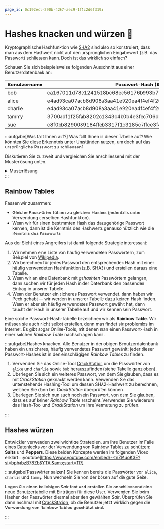 ```yaml
---
page_id: 0c192ec1-290b-4267-aec9-1f4c2d6f319a
---
```


# Hashes knacken und würzen 🧂
Kryptographische Hashfunktion wie [SHA2](https://de.wikipedia.org/wiki/SHA-2) sind also so konstruiert, dass man aus dem Hashwert nicht auf den ursprünglichen Eingabewert (z.B. das Passwort) schliessen kann. Doch ist das wirklich so einfach?

Schauen Sie sich beispielsweise folgenden Ausschnitt aus einer Benutzerdatenbank an:

| Benutzername | Passwort-Hash (SHA2)                                             |
|--------------|------------------------------------------------------------------|
| bob          | ca167011d78e1241518bc68ee56176b993b7f1967095d4ebe5bc70f72f89f56b |
| alice        | e4ad93ca07acb8d908a3aa41e920ea4f4ef4f26e7f86cf8291c5db289780a5ae |
| charlie      | e4ad93ca07acb8d908a3aa41e920ea4f4ef4f26e7f86cf8291c5db289780a5ae |
| tammy        | 3700adf1f25fab8202c1343c4b0b4e3fec706d57cad574086467b8b3ddf273ec |
| sue          | c8f0bb8290089184ffeb3317f1c3185c7ffce3f442e6c2c97e4de489e8f231a5 |

:::aufgabe[Was fällt Ihnen auf?]
Was fällt Ihnen in dieser Tabelle auf? Wie könnten Sie diese Erkenntnis unter Umständen nutzen, um doch auf das ursprüngliche Passwort zu schliessen?

Diskutieren Sie zu zweit und vergleichen Sie anschliessend mit der Musterlösung unten.

<details>
  <summary>Musterlösung</summary>
  <div>
    <h3>Was fällt auf?</h3>
    `alice` und `charlie` haben einen identischen Passwort-Hash. Kryptographische Hashfunktion wie SHA2 sind allerdings _kollisionsresistent_. Das bedeutet, dass zwei unterschiedliche Passwörter mit grösster Wahrscheinlichkeit auch zwei unterschiedliche Hashwerte erzeugen. Im Umkehrschluss heisst das: `alice` und `charlie` verwenden höchstwahrscheinlich dasselbe Passwort.
    <br/>

    <h3>Wie könnte man das ausnutzen?</h3>
    Wenn wir es irgendwie schaffen, an das Passwort von `alice` oder `charlie` zu gelangen, dann kennen wir auch gleich das Passwort der jeweils anderen Person. Zudem liegt die Vermutung nahe, dass die beiden vermutlich ein häufig verwendetes Passwort gewählt haben. Die Chance ist also gross, dass wir diesen Passwort-Hash auch noch bei weiteren Benutzern oder in anderen Datenbanken finden werden, und somit auch dort jeweils das Passwort kennen.
  </div>
</details>
:::

## Rainbow Tables
Fassen wir zusammen:
- Gleiche Passwörter führen zu gleichen Hashes (jedenfalls unter Verwendung derselben Hashfunktion).
- Wenn wir für einen bestimmten Hash das dazugehörige Passwort kennen, dann ist die Kenntnis des Hashwerts genauso nützlich wie die Kenntnis des Passworts.

Aus der Sicht eines Angreifers ist damit folgende Strategie interessant:
1. Wir nehmen eine Liste von häufig verwendeten Passwörtern, zum Beispiel von [Wikipedia](https://en.wikipedia.org/wiki/Wikipedia:10,000_most_common_passwords).
2. Wir berechnen für jedes Passwort den entsprechenden Hash mit einer häufig verwendeten Hashfunktion (z.B. SHA2) und erstellen daraus eine Tabelle.
3. Wenn wir an eine Datenbank mit _gehashten_ Passwörtern gelangen, dann suchen wir für jeden Hash in der Datenbank den passenden Eintrag in unserer Tabelle.
4. Wenn der Benutzer ein sicheres Passwort verwendet, dann haben wir Pech gehabt — wir werden in unserer Tabelle dazu keinen Hash finden. Wenn er aber ein häufig verwendetes Passwort gewählt hat, dann taucht der Hash in unserer Tabelle auf und wir kennen sein Passwort.

Eine solche Passwort-Hash-Tabelle bezeichnen wir als **Rainbow Table**. Wir müssen sie auch nicht selbst erstellen, denn man findet sie problemlos im Internet. Es gibt sogar Online-Tools, mit denen man einen Passwort-Hash in einer solchen _Rainbow Table_ nachschlagen kann.

:::aufgabe[Hashes knacken]
Alle Benutzer in der obigen Benutzerdatenbank haben ein unsicheres, häufig verwendetes Passwort gewählt: jeder dieser Passwort-Hashes ist in den einschlägigen _Rainbow Tables_ zu finden.

1. Verwenden Sie das Online-Tool [CrackStation](https://crackstation.net/) um die Passwörter von `alice` und `charlie` sowie `bob` herauszufinden (siehe Tabelle ganz oben).
2. Überlegen Sie sich ein weiteres Passwort, von dem Sie glauben, dass es mit _CrackStation_ geknackt werden kann. Verwenden Sie das untenstehende Hashing-Tool um dessen SHA2-Hashwert zu berechnen, welchen Sie dann bei _CrackStation_ überprüfen können.
3. Überlegen Sie sich nun auch noch ein Passwort, von dem Sie glauben, dass es auf keiner _Rainbow Table_ erscheint. Verwenden Sie wiederum das Hash-Tool und _CrackStation_ um Ihre Vermutung zu prüfen.

<HashSHA2 />
:::

## Hashes würzen
Entwickler verwenden zwei wichtige Strategien, um ihre Benutzer im Falle eines Datenlecks vor der Verwendung von Rainbow Tables zu schützen: **Salts** und **Peppers**. Diese beiden Konzepte werden im folgenden Video erklärt:
::youtube[https://www.youtube.com/embed/--tnZMuoK3E?si=bphabzB78ZbBYTAi&amp;start=117]

:::aufgabe[Passwörter salzen]
Sie kennen bereits die Passwörter von `alice`, `charlie` und `tammy`. Nun wechseln Sie von der bösen auf die gute Seite.

Legen Sie einen beliebigen _Salt_ fest und erstellen Sie anschliessend eine neue Benutzertabelle mit Einträgen für diese User. Verwenden Sie beim Hashen der Passwörter diesmal aber den gewählten _Salt_. Überprüfen Sie dann nochmal mit [CrackStation](https://crackstation.net/), ob die Benutzer jetzt wirklich gegen die Verwendung von Rainbow Tables geschützt sind.

<HashSHA2 />
:::

---
